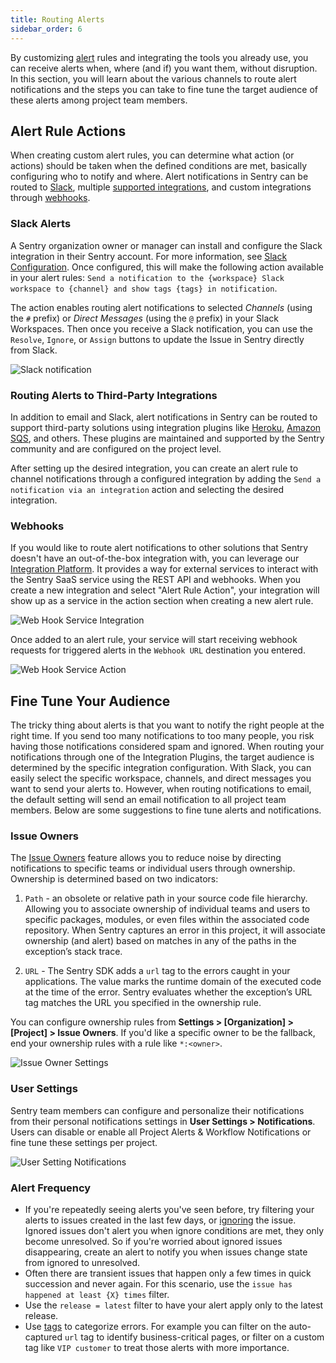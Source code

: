 ```yaml
---
title: Routing Alerts
sidebar_order: 6
---
```


By customizing [alert](/product/sentry-basics/guides/alert-notifications/#alerts) rules and integrating the tools you already use, you can receive alerts when, where (and if) you want them, without disruption. In this section, you will learn about the various channels to route alert notifications and the steps you can take to fine tune the target audience of these alerts among project team members.

## Alert Rule Actions

When creating custom alert rules, you can determine what action (or actions) should be taken when the defined conditions are met, basically configuring who to notify and where. Alert notifications in Sentry can be routed to [Slack](/product/integrations/slack/), multiple [supported integrations](/product/integrations/), and custom integrations through [webhooks](/product/integrations/integration-platform/webhooks/).

### Slack Alerts

A Sentry organization owner or manager can install and configure the Slack integration in their Sentry account. For more information, see [Slack Configuration](/product/integrations/slack/). Once configured, this will make the following action available in your alert rules: `Send a notification to the {workspace} Slack workspace to {channel} and show tags {tags} in notification`.

The action enables routing alert notifications to selected _Channels_ (using the `#` prefix) or _Direct Messages_ (using the `@` prefix) in your Slack Workspaces. Then once you receive a Slack notification, you can use the `Resolve`, `Ignore`, or `Assign` buttons to update the Issue in Sentry directly from Slack.

![Slack notification](alerts_notifications_15.png)

### Routing Alerts to Third-Party Integrations

In addition to email and Slack, alert notifications in Sentry can be routed to support third-party solutions using integration plugins like [Heroku](/product/integrations/heroku/), [Amazon SQS](/product/integrations/amazon-sqs/), and others. These plugins are maintained and supported by the Sentry community and are configured on the project level.

After setting up the desired integration, you can create an alert rule to channel notifications through a configured integration by adding the `Send a notification via an integration` action and selecting the desired integration.

### Webhooks

If you would like to route alert notifications to other solutions that Sentry doesn't have an out-of-the-box integration with, you can leverage our [Integration Platform](/product/integrations/integration-platform/). It provides a way for external services to interact with the Sentry SaaS service using the REST API and webhooks. When you create a new integration and select "Alert Rule Action", your integration will show up as a service in the action section when creating a new alert rule.

![Web Hook Service Integration](webhook-service-integration.png)

Once added to an alert rule, your service will start receiving webhook requests for triggered alerts in the `Webhook URL` destination you entered.

![Web Hook Service Action](alerts_notifications_25.png)

## Fine Tune Your Audience

The tricky thing about alerts is that you want to notify the right people at the right time. If you send too many notifications to too many people, you risk having those notifications considered spam and ignored. When routing your notifications through one of the Integration Plugins, the target audience is determined by the specific integration configuration. With Slack, you can easily select the specific workspace, channels, and direct messages you want to send your alerts to. However, when routing notifications to email, the default setting will send an email notification to all project team members. Below are some suggestions to fine tune alerts and notifications.

### Issue Owners

The [Issue Owners](/product/error-monitoring/issue-owners/) feature allows you to reduce noise by directing notifications to specific teams or individual users through ownership. Ownership is determined based on two indicators:

1. `Path` - an obsolete or relative path in your source code file hierarchy. Allowing you to associate ownership of individual teams and users to specific packages, modules, or even files within the associated code repository. When Sentry captures an error in this project, it will associate ownership (and alert) based on matches in any of the paths in the exception’s stack trace.

2. `URL` - The Sentry SDK adds a `url` tag to the errors caught in your applications. The value marks the runtime domain of the executed code at the time of the error. Sentry evaluates whether the exception’s URL tag matches the URL you specified in the ownership rule.

You can configure ownership rules from **Settings > [Organization] > [Project] > Issue Owners**. If you'd like a specific owner to be the fallback, end your ownership rules with a rule like `*:<owner>`.

![Issue Owner Settings](issue-owners-settings.png)

### User Settings

Sentry team members can configure and personalize their notifications from their personal notifications settings in **User Settings > Notifications**. Users can disable or enable all Project Alerts & Workflow Notifications or fine tune these settings per project.

![User Setting Notifications](alerts_notifications_20.png)

### Alert Frequency

- If you're repeatedly seeing alerts you've seen before, try filtering your alerts to issues created in the last few days, or [ignoring](/product/alerts-notifications/notifications/#issue-states) the issue. Ignored issues don't alert you when ignore conditions are met, they only become unresolved. So if you're worried about ignored issues disappearing, create an alert to notify you when issues change state from ignored to unresolved.
- Often there are transient issues that happen only a few times in quick succession and never again. For this scenario, use the `issue has happened at least {X} times` filter.
- Use the `release = latest` filter to have your alert apply only to the latest release.
- Use [tags](/platforms/javascript/enriching-events/tags/) to categorize errors. For example you can filter on the auto-captured `url` tag to identify business-critical pages, or filter on a custom tag like `VIP customer` to treat those alerts with more importance.
